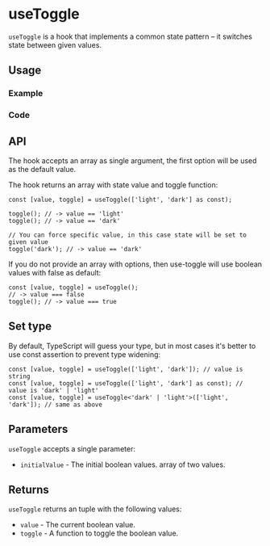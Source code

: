 

<Meta of={allStories} />

# useToggle

`useToggle` is a hook that implements a common state pattern – it switches state between given values.

## Usage

### Example

<Canvas of={allStories.Usage} />

### Code

<Source of={allStories.Usage} />

## API

The hook accepts an array as single argument, the first option will be used as the default value.

The hook returns an array with state value and toggle function:

```tsx
const [value, toggle] = useToggle(['light', 'dark'] as const);

toggle(); // -> value == 'light'
toggle(); // -> value == 'dark'

// You can force specific value, in this case state will be set to given value
toggle('dark'); // -> value == 'dark'
```

If you do not provide an array with options, then use-toggle will use boolean values with false as default:

```tsx
const [value, toggle] = useToggle();
// -> value === false
toggle(); // -> value === true
```

## Set type

By default, TypeScript will guess your type, but in most cases it's better to use const assertion to prevent type widening:

```tsx
const [value, toggle] = useToggle(['light', 'dark']); // value is string
const [value, toggle] = useToggle(['light', 'dark'] as const); // value is 'dark' | 'light'
const [value, toggle] = useToggle<'dark' | 'light'>(['light', 'dark']); // same as above
```

## Parameters

`useToggle` accepts a single parameter:

- `initialValue` - The initial boolean values. array of two values.

## Returns

`useToggle` returns an tuple with the following values:

- `value` - The current boolean value.
- `toggle` - A function to toggle the boolean value.
